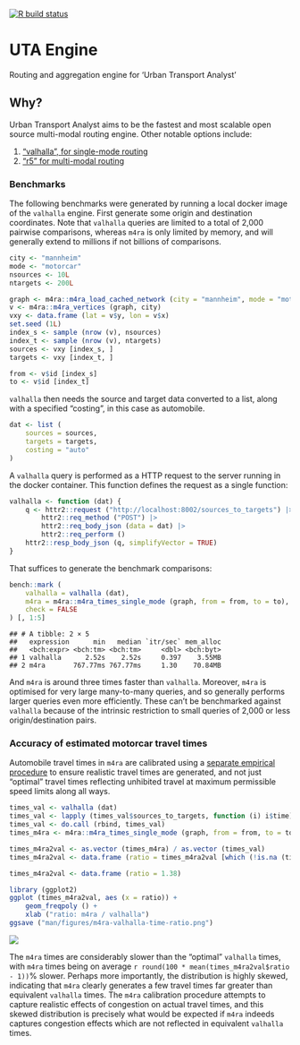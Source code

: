[![R build status](https://github.com/UrbanAnalyst/uta-engine/workflows/R-CMD-check/badge.svg)](https://github.com/UrbanAnalyst/uta-engine/actions?query=workflow%3AR-CMD-check)

# UTA Engine

Routing and aggregation engine for 'Urban Transport Analyst'

## Why?

Urban Transport Analyst aims to be the fastest and most scalable open source
multi-modal routing engine. Other notable options include:

1. ["valhalla", for single-mode routing](https://github.com/valhalla/valhalla)
2. ["r5" for multi-modal routing](https://github.com/conveyal/r5)

### Benchmarks

The following benchmarks were generated by running a local docker image of the
`valhalla` engine. First generate some origin and destination coordinates. Note
that `valhalla` queries are limited to a total of 2,000 pairwise comparisons,
whereas `m4ra` is only limited by memory, and will generally extend to millions
if not billions of comparisons.

```r
city <- "mannheim"
mode <- "motorcar"
nsources <- 10L
ntargets <- 200L

graph <- m4ra::m4ra_load_cached_network (city = "mannheim", mode = "motorcar", contracted = TRUE)
v <- m4ra::m4ra_vertices (graph, city)
vxy <- data.frame (lat = v$y, lon = v$x)
set.seed (1L)
index_s <- sample (nrow (v), nsources)
index_t <- sample (nrow (v), ntargets)
sources <- vxy [index_s, ]
targets <- vxy [index_t, ]

from <- v$id [index_s]
to <- v$id [index_t]
```

`valhalla` then needs the source and target data converted to a list, along
with a specified "costing", in this case as automobile.

```r
dat <- list (
    sources = sources,
    targets = targets,
    costing = "auto"
)
```

A `valhalla` query is performed as a HTTP request to the server running in the
docker container. This function defines the request as a single function:

```r
valhalla <- function (dat) {
    q <- httr2::request ("http://localhost:8002/sources_to_targets") |>
        httr2::req_method ("POST") |>
        httr2::req_body_json (data = dat) |>
        httr2::req_perform ()
    httr2::resp_body_json (q, simplifyVector = TRUE)
}
```

That suffices to generate the benchmark comparisons:

```r
bench::mark (
    valhalla = valhalla (dat),
    m4ra = m4ra::m4ra_times_single_mode (graph, from = from, to = to),
    check = FALSE
) [, 1:5]
```

    ## # A tibble: 2 × 5
    ##   expression      min   median `itr/sec` mem_alloc
    ##   <bch:expr> <bch:tm> <bch:tm>     <dbl> <bch:byt>
    ## 1 valhalla      2.52s    2.52s     0.397    3.55MB
    ## 2 m4ra       767.77ms 767.77ms     1.30    70.84MB


And `m4ra` is around three times faster than `valhalla`. Moreover, `m4ra` is
optimised for very large many-to-many queries, and so generally performs larger
queries even more efficiently. These can't be benchmarked against `valhalla`
because of the intrinsic restriction to small queries of 2,000 or less
origin/destination pairs.


### Accuracy of estimated motorcar travel times

Automobile travel times in `m4ra` are calibrated using a [separate empirical
procedure](https://github.com/UrbanAnalyst/ttcalib) to ensure realistic travel
times are generated, and not just "optimal" travel times reflecting unhibited
travel at maximum permissible speed limits along all ways.

```r
times_val <- valhalla (dat)
times_val <- lapply (times_val$sources_to_targets, function (i) i$time)
times_val <- do.call (rbind, times_val)
times_m4ra <- m4ra::m4ra_times_single_mode (graph, from = from, to = to)

times_m4ra2val <- as.vector (times_m4ra) / as.vector (times_val)
times_m4ra2val <- data.frame (ratio = times_m4ra2val [which (!is.na (times_m4ra2val))])
```

```r
times_m4ra2val <- data.frame (ratio = 1.38)
```

```r
library (ggplot2)
ggplot (times_m4ra2val, aes (x = ratio)) +
    geom_freqpoly () +
    xlab ("ratio: m4ra / valhalla")
ggsave ("man/figures/m4ra-valhalla-time-ratio.png")
```

![](man/figures/m4ra-valhalla-time-ratio.png)

The `m4ra` times are considerably slower than the "optimal" `valhalla` times,
with `m4ra` times being on average `r round(100 * mean(times_m4ra2val$ratio -
1))`% slower. Perhaps more importantly, the distribution is highly skewed,
indicating that `m4ra` clearly generates a few travel times far greater than
equivalent `valhalla` times. The `m4ra` calibration procedure attempts to
capture realistic effects of congestion on actual travel times, and this skewed
distribution is precisely what would be expected if `m4ra` indeeds captures
congestion effects which are not reflected in equivalent `valhalla` times.
